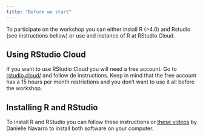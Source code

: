 ```yaml
---
title: "Before we start"
---
```


To participate on the workshop you can either install R (>4.0) and Rstudio (see instructions bellow) or use and instance of R at RStudio Cloud.

## Using RStudio Cloud

If you want to use RStudio Cloud you will need a free account. Go to [rstudio.cloud/](https://rstudio.cloud/) and follow de instructions. Keep in mind that the free account has a 15 hours per month restrictions and you don't want to use it all before the workshop.

## Installing R and RStudio

To install R and RStudio you can follow these instructions or [these videos](ver link) by Danielle Navarro to install both software on your computer.